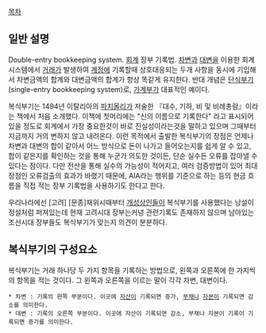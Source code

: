 [[목차]]

== 일반 설명 ==
Double-entry bookkeeping system. [[회계]] 장부 기록법. [[차변]]과 [[대변]]을 이용한 회계시스템에서 [[거래]]가 발생하여 [[계정]]에 기록할때 상호대응되는 두개 사항을 동시에 기입해서 차변금액의 합계와 대변금액의 합계가 항상 똑같게 유지한다. 반대 개념은 [[단식부기]](single-entry bookkeeping system)로, [[가계부]]가 대표적인 예이다.

복식부기는 1494년 이탈리아의 [[파치올리]]가 저술한 『대수, 기하, 비 및 비례총람』이라는 책에서 처음 소개했다. 이책에 첫머리에는 "신의 이름으로 기록한다" 라고 표시되어 있을 정도로 회계에서 가장 중요한것이 바로 진실성이라는것을 말하고 있으며 그때부터 지금까지 거의 변하지 않고 내려온다. 이런 목적에서 출발한 복식부기의 장점은 언제나 차변과 대변의 합이 같아서 어느 방식으로 돈이 나가고 들어오는지를 쉽게 알 수 있고, 합이 같은지를 확인하는 것을 통해 누군가 의도한 것이든, 단순 실수든 오류를 잡아낼 수 있다는 점이다. 다만 전산을 통해 실수의 가능성이 적어지고, 여러 검증방법이 있어 최대 장점인 오류검출의 효과가 바랬기 때문에, AIA라는 행위를 기준으로 하는 등의 현금 흐름을 직접 적는 장부 기록법을 사용하기도 한다고 한다.

우리나라에선 [고려] [문종]재위시때부터 [[개성]]상인들이 복식부기를 사용했다는 낭설이 정설처럼 퍼져있는데 현재 고려시대 장부는커녕 관련기록도 존재하지 않으며 남아있는 조선시대 장부들도 복식부기가 맞는지 의견이 분분하다.

== 복식부기의 구성요소 ==
복식부기는 거래 하나당 두 가지 항목을 기록하는 방법으로, 왼쪽과 오른쪽에 한 가지씩의 항목을 적는 것이다. 그 왼쪽과 오른쪽을 이르는 말이 각각 차변, 대변이다.

 * 차변 : 기록의 왼쪽 부분이다. 이곳에 [[자산]]이 기록되면 증가, [[부채]]나 [[자본]]이 기록되면 감소를 의미한다.
 * 대변 : 기록의 오른쪽 부분이다. 이곳에 자산이 기록되면 감소, 부채나 자본이 기록이 기록되면 증가를 의미한다.
